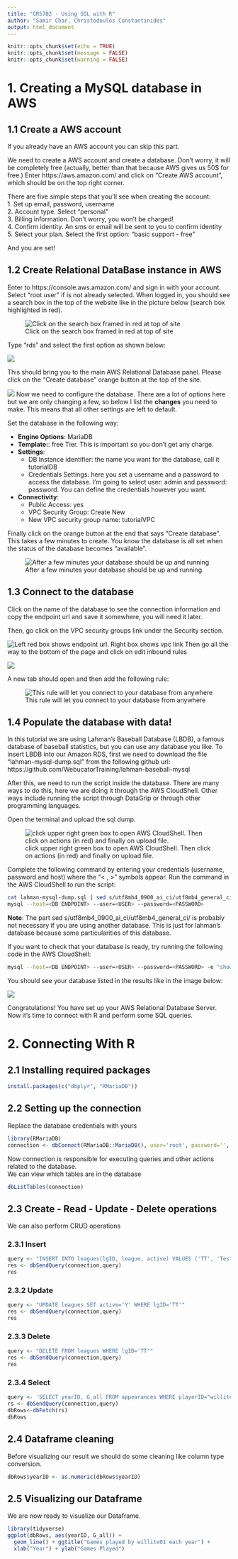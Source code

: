 ```yaml
---
title: "GR5702 - Using SQL with R"
author: "Samir Char, Christodoulos Constantinides"
output: html_document
---
```


```r
knitr::opts_chunk$set(echo = TRUE)
knitr::opts_chunk$set(message = FALSE)
knitr::opts_chunk$set(warning = FALSE)
```

# 1. Creating a MySQL database in AWS
## 1.1 Create a AWS account

If you already have an AWS account you can skip this part.

We need to create a AWS account and create a database. Don't worry, it will be completely free (actually, better than that because AWS gives us 50$ for free.) Enter https://aws.amazon.com/ and click on "Create AWS account", which should be on the top right corner.

There are five simple steps that you'll see when creating the account:  
1. Set up email, password, username  
2. Account type. Select "personal"  
3. Billing information. Don't worry, you won't be charged!  
4. Confirm identity. An sms or email will be sent to you to confirm identity  
5. Select your plan. Select the first option: "basic support - free"  

And you are set!

## 1.2 Create Relational DataBase instance in AWS

Enter to https://console.aws.amazon.com/ and sign in with your account. Select "root user" if is not already selected. When logged in, you should see a search box in the top of the website like in the picture below (search box highlighted in red).


![Click on the search box framed in red at top of site](images/console_main_site.png)

Type "rds" and select the first option as shown below:

![](images/rds_logo.png)

This should bring you to the main AWS Relational Database panel. Please click on the "Create database"  orange button at the top of the site.

![](images/rds_front_page.png)
Now we need to configure the database. There are a lot of options here but we are only changing a few, so below I list the **changes** you need to make. This means that all other settings are left to default.

Set the database in the following way:

* **Engine Options**: MariaDB
* **Template:**: free Tier. This is important so you don't get any charge.
* **Settings**:
  * DB Instance identifier: the name you want for the database, call it tutorialDB
  * Credentials Settings: here you set a username and a password to access the database. I'm going to select user: admin and password: password. You can define the credentials however you want.
* **Connectivity**:
  * Public Access: yes
  * VPC Security Group: Create New 
  * New VPC security group name: tutorialVPC

Finally click on the orange button at the end that says "Create database". This takes a few minutes to create. You know the database is all set when the status of the database becomes "available". 

![After a few minutes your database should be up and running](images/db_status.png)

## 1.3 Connect to the database

Click on the name of the database to see the connection information and copy the endpoint url and save it somewhere, you will need it later.

Then, go click on the VPC security groups link under the Security section.

![Left red box shows endpoint url. Right box shows vpc link](images/db_data.png)
Then go all the way to the bottom of the page and click on edit inbound rules

![](images/inbound_rules.png)

A new tab should open and then add the following rule:

![This rule will let you connect to your database from anywhere](images/new_rule.png)

## 1.4 Populate the database with data!

In this tutorial we are using Lahman's Baseball Database (LBDB), a famous database of baseball statistics, but you can use any database you like. To insert LBDB into our Amazon RDS, first we need to download the file "lahman-mysql-dump.sql" from the following github url: https://github.com/WebucatorTraining/lahman-baseball-mysql

After this, we need to run the script inside the database. There are many ways to do this, here we are doing it through the AWS CloudShell. Other ways include running the script through DataGrip or through other programming languages.

Open the terminal and upload the sql dump.

![click upper right green box to open AWS CloudShell. Then click on actions (in red) and finally on upload file.](images/upload_file_terminal.png)

Complete the following command by entering your credentials (username, password and host) where the "< , >" symbols appear. Run the command in the AWS CloudShell to run the script:

```bash
cat lahman-mysql-dump.sql | sed s/utf8mb4_0900_ai_ci/utf8mb4_general_ci/ | 
mysql --host=<DB ENDPOINT> --user=<USER> --password=<PASSWORD>
```

**Note**: The part sed s/utf8mb4_0900_ai_ci/utf8mb4_general_ci/ is probably not necessary if you are using another database. This is just for lahman's database because some particularities of this database.

If you want to check that your database is ready, try running the following code in the AWS CloudShell:

```bash
mysql --host=<DB ENDPOINT> --user=<USER> --password=<PASSWORD> -e "show databases;"
```


You should see your database listed in the results like in the image below:


![](images/show_databases.png)

Congratulations! You have set up your AWS Relational Database Server.  
Now it's time to connect with R and perform some SQL queries.  

# 2. Connecting With R  
## 2.1 Installing required packages
```r
install.packages(c("dbplyr", "RMariaDB"))
```
## 2.2 Setting up the connection  
Replace the database credentials with yours  
```r
library(RMariaDB)
connection <- dbConnect(RMariaDB::MariaDB(), user='root', password='', dbname='lahmansbaseballdb', host='localhost')
``` 
Now connection is responsible for executing queries and other actions related to the database.   
We can view which tables are in the database  
```r
dbListTables(connection)
```
## 2.3 Create - Read - Update - Delete operations
We can also perform CRUD operations  
  
### 2.3.1 Insert

```r
query <- "INSERT INTO leagues(lgID, league, active) VALUES ('TT', 'Test League', 'N')"
res <- dbSendQuery(connection,query)
res
```  
### 2.3.2 Update  
```r
query <- "UPDATE leagues SET active='Y' WHERE lgID='TT'"
res <- dbSendQuery(connection,query)
res
```
### 2.3.3 Delete  
```r
query <- "DELETE FROM leagues WHERE lgID='TT'"
res <- dbSendQuery(connection,query)
res
```  
### 2.3.4 Select  
```r
query <- 'SELECT yearID, G_all FROM appearances WHERE playerID="willite01" ORDER BY yearID'
rs <- dbSendQuery(connection,query)
dbRows<-dbFetch(rs)
dbRows
```

## 2.4 Dataframe cleaning  
Before visualizing our result we should do some cleaning like column type conversion.  
```r
dbRows$yearID <- as.numeric(dbRows$yearID)
```

## 2.5 Visualizing our Dataframe  
We are now ready to visualize our Dataframe.
```r
library(tidyverse)
ggplot(dbRows, aes(yearID, G_all)) + 
  geom_line() + ggtitle("Games played by willite01 each year") +
  xlab("Year") + ylab("Games Played")

```